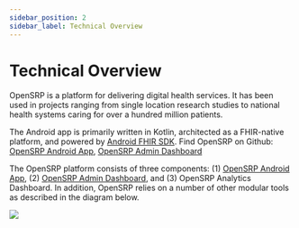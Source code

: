 ```yaml
---
sidebar_position: 2
sidebar_label: Technical Overview
---
```


# Technical Overview

OpenSRP is a platform for delivering digital health services. It has been used in projects ranging from single location research studies to national health systems caring for over a hundred million patients.

The Android app is primarily written in Kotlin​, architected as a FHIR-native platform, and powered by [Android FHIR SDK](https://github.com/google/android-fhir). Find OpenSRP on Github: [OpenSRP Android App](https://github.com/opensrp/fhircore), [OpenSRP Admin Dashboard](https://github.com/opensrp/web)

The OpenSRP platform consists of three components: (1) [OpenSRP Android App](/android-app), (2) [OpenSRP Admin Dashboard](/about-opensrp/admin-dashboard-features), and (3) OpenSRP Analytics Dashboard. In addition, OpenSRP relies on a number of other modular tools as described in the diagram below.

![](/img/opensrp-platform-flow.png)
